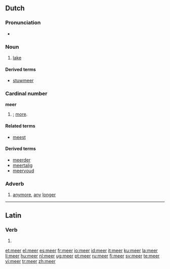 {{also|Meer}}
==Dutch==

===Pronunciation===
* {{audio|Nl-meer.ogg|audio}}

===Noun===
{{nl-noun|g=n|meren|meertje}}

# [[lake]]

====Derived terms====
* [[stuwmeer]]

===Cardinal number===
'''meer'''

# {{comparative of|nodot=1|lang=nl|POS=numeral|veel}}; [[more]].

====Related terms====
* [[meest]]

====Derived terms====
* [[meerder]]
* [[meertalig]]
* [[meervoud]]

===Adverb===
{{infl|nl|adverb}}

# [[anymore]], [[any]] [[longer]]

----

==Latin==

===Verb===
{{la-verb-form|meer}}

# {{conjugation of|[[meo#Latin|meō]]||1|s|pres|pass|sub}}

[[et:meer]]
[[el:meer]]
[[es:meer]]
[[fr:meer]]
[[io:meer]]
[[id:meer]]
[[it:meer]]
[[ku:meer]]
[[la:meer]]
[[li:meer]]
[[hu:meer]]
[[nl:meer]]
[[ug:meer]]
[[pt:meer]]
[[ru:meer]]
[[fi:meer]]
[[sv:meer]]
[[te:meer]]
[[vi:meer]]
[[tr:meer]]
[[zh:meer]]